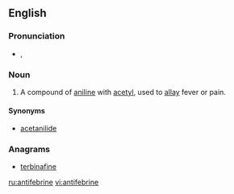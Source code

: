 ==English==

===Pronunciation===
* {{IPA|/ˌæn.tɪ.ˈfi.bɹɪn/}}, {{X-SAMPA|/{ntI"fibRIn/}}

===Noun===
{{en-noun|-}}

# {{context|pharmaceutical drug|lang=en}} A compound of [[aniline]] with [[acetyl]], used to [[allay]] fever or pain.

====Synonyms====
* [[acetanilide]]

===Anagrams===
* [[terbinafine#English|terbinafine]]

[[ru:antifebrine]]
[[vi:antifebrine]]